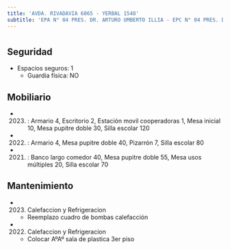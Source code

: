 ```yaml
---
title: 'AVDA. RIVADAVIA 6065 - YERBAL 1548'
subtitle: 'EPA N° 04 PRES. DR. ARTURO UMBERTO ILLIA - EPC N° 04 PRES. DR. ARTURO UMBERTO ILLIA - JIC N° 03/07° LA PORTEÑA'
---
```


#


## Seguridad

*  Espacios seguros: 1 
    + Guardia física: NO





## Mobiliario

*  (2023) : Armario 4, Escritorio 2, Estación movil cooperadoras 1, Mesa inicial 10, Mesa pupitre doble 30, Silla escolar 120 

*  (2022) : Armario 4, Mesa pupitre doble 40, Pizarrón 7, Silla escolar 80 

*  (2021) : Banco largo comedor 40, Mesa pupitre doble 55, Mesa usos múltiples 20, Silla escolar 70 





## Mantenimiento

*  (2023) Calefaccion y Refrigeracion 
    + Reemplazo cuadro de bombas calefacción

*  (2022) Calefaccion y Refrigeracion 
    + Colocar AºAº sala de plastica 3er piso



